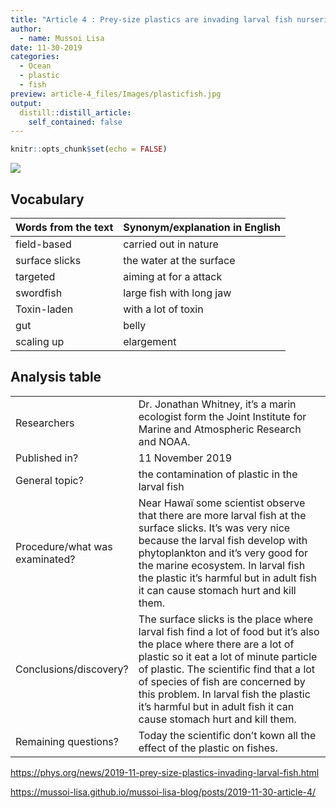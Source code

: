 ```yaml
---
title: "Article 4 : Prey-size plastics are invading larval fish nurseries"
author:
  - name: Mussoi Lisa
date: 11-30-2019
categories: 
  - Ocean
  - plastic
  - fish
preview: article-4_files/Images/plasticfish.jpg
output:
  distill::distill_article:
    self_contained: false
---
```

```r
knitr::opts_chunk$set(echo = FALSE)
```

![](article-4_files/Images/fish.jpg) 

## Vocabulary

| Words from the text | Synonym/explanation in English |
| ------------------- | ------------------------------ |
| field-based | carried out in nature |
| surface slicks | the water at the surface  | 
| targeted | aiming at for a attack |
| swordfish  | large fish with long jaw  |
| Toxin-laden  | with a lot of toxin |
| gut  | belly |
| scaling up |  elargement|


## Analysis table 

|                              |                                                                     |
| ---------------------------- | ------------------------------------------------------------------- |
| Researchers                  |  Dr. Jonathan Whitney, it's a marin ecologist form the Joint Institute for Marine and Atmospheric Research and NOAA.|
| Published in?                |  11 November 2019                                                     |
| General topic?               |  the contamination of plastic in the larval fish                      |
| Procedure/what was examinated? | Near Hawaï some scientist observe that there are more larval fish at the surface slicks. It’s was very nice because the larval fish develop with phytoplankton and it’s very good for the marine ecosystem. In larval fish the plastic it’s harmful but in adult fish it can cause stomach hurt and kill them.|
| Conclusions/discovery?       | The surface slicks is the place where larval fish find a lot of food but it’s also the place where there are a lot of plastic so it eat a lot of minute particle of plastic. The scientific find that a lot of species of fish are concerned by this problem. In larval fish the plastic it’s harmful but in adult fish it can cause stomach hurt and kill them.|
| Remaining questions?         | Today the scientific don't kown all the effect of the plastic on fishes.  |


<https://phys.org/news/2019-11-prey-size-plastics-invading-larval-fish.html>

<https://mussoi-lisa.github.io/mussoi-lisa-blog/posts/2019-11-30-article-4/>




